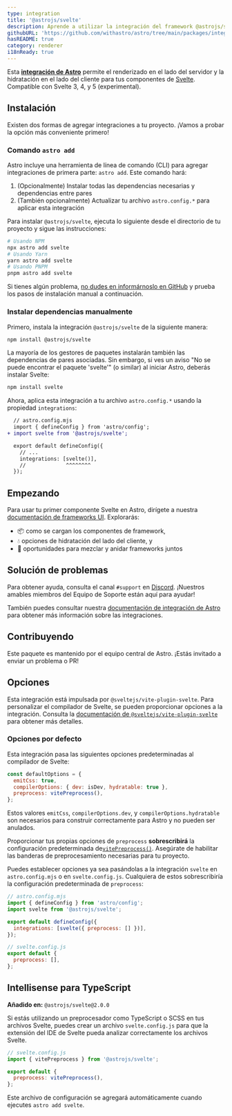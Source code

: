 ```yaml
---
type: integration
title: '@astrojs/svelte'
description: Aprende a utilizar la integración del framework @astrojs/svelte para ampliar el soporte de componentes en tu proyecto de Astro.
githubURL: 'https://github.com/withastro/astro/tree/main/packages/integrations/svelte/'
hasREADME: true
category: renderer
i18nReady: true
---
```



Esta **[integración de Astro][astro-integration]** permite el renderizado en el lado del servidor y la hidratación en el lado del cliente para tus componentes de [Svelte](https://svelte.dev/). Compatible con Svelte 3, 4, y 5 (experimental).

## Instalación

Existen dos formas de agregar integraciones a tu proyecto. ¡Vamos a probar la opción más conveniente primero!

### Comando `astro add`

Astro incluye una herramienta de línea de comando (CLI) para agregar integraciones de primera parte: `astro add`. Este comando hará:

1.  (Opcionalmente) Instalar todas las dependencias necesarias y dependencias entre pares
2.  (También opcionalmente) Actualizar tu archivo `astro.config.*` para aplicar esta integración

Para instalar `@astrojs/svelte`, ejecuta lo siguiente desde el directorio de tu proyecto y sigue las instrucciones:

```sh
# Usando NPM
npx astro add svelte
# Usando Yarn
yarn astro add svelte
# Usando PNPM
pnpm astro add svelte
```

Si tienes algún problema, [no dudes en informárnoslo en GitHub](https://github.com/withastro/astro/issues) y prueba los pasos de instalación manual a continuación.

### Instalar dependencias manualmente

Primero, instala la integración `@astrojs/svelte` de la siguiente manera:

```sh
npm install @astrojs/svelte
```

La mayoría de los gestores de paquetes instalarán también las dependencias de pares asociadas. Sin embargo, si ves un aviso "No se puede encontrar el paquete 'svelte'" (o similar) al iniciar Astro, deberás instalar Svelte:

```sh
npm install svelte
```

Ahora, aplica esta integración a tu archivo `astro.config.*` usando la propiedad `integrations`:

```diff lang="js" "svelte()"
  // astro.config.mjs
  import { defineConfig } from 'astro/config';
+ import svelte from '@astrojs/svelte';

  export default defineConfig({
    // ...
    integrations: [svelte()],
    //             ^^^^^^^^
  });
```

## Empezando

Para usar tu primer componente Svelte en Astro, dirígete a nuestra [documentación de frameworks UI][astro-ui-frameworks]. Explorarás:

*   📦 como se cargan los componentes de framework,
*   💧 opciones de hidratación del lado del cliente, y
*   🤝 oportunidades para mezclar y anidar frameworks juntos

## Solución de problemas

Para obtener ayuda, consulta el canal `#support` en [Discord](https://astro.build/chat). ¡Nuestros amables miembros del Equipo de Soporte están aquí para ayudar!

También puedes consultar nuestra [documentación de integración de Astro][astro-integration] para obtener más información sobre las integraciones.

## Contribuyendo

Este paquete es mantenido por el equipo central de Astro. ¡Estás invitado a enviar un problema o PR!

[astro-integration]: /es/guides/integrations-guide/

[astro-ui-frameworks]: /es/core-concepts/framework-components/#usando-componente-de-framework

## Opciones

Esta integración está impulsada por `@sveltejs/vite-plugin-svelte`. Para personalizar el compilador de Svelte, se pueden proporcionar opciones a la integración. Consulta la [documentación de `@sveltejs/vite-plugin-svelte`](https://github.com/sveltejs/vite-plugin-svelte/blob/HEAD/docs/config.md) para obtener más detalles.

### Opciones por defecto

Esta integración pasa las siguientes opciones predeterminadas al compilador de Svelte:

```js
const defaultOptions = {
  emitCss: true,
  compilerOptions: { dev: isDev, hydratable: true },
  preprocess: vitePreprocess(),
};
```

Estos valores `emitCss`, `compilerOptions.dev`, y `compilerOptions.hydratable` son necesarios para construir correctamente para Astro y no pueden ser anulados.

Proporcionar tus propias opciones de `preprocess` **sobrescribirá**  la configuración predeterminada de[`vitePreprocess()`](https://github.com/sveltejs/vite-plugin-svelte/blob/HEAD/docs/preprocess.md). Asegúrate de habilitar las banderas de preprocesamiento necesarias para tu proyecto.

Puedes establecer opciones ya sea pasándolas a la integración `svelte` en `astro.config.mjs` o en `svelte.config.js`. Cualquiera de estos sobrescribiría la configuración predeterminada de `preprocess`:

```js
// astro.config.mjs
import { defineConfig } from 'astro/config';
import svelte from '@astrojs/svelte';

export default defineConfig({
  integrations: [svelte({ preprocess: [] })],
});
```

```js
// svelte.config.js
export default {
  preprocess: [],
};
```

## Intellisense para TypeScript

**Añadido en:** `@astrojs/svelte@2.0.0`

Si estás utilizando un preprocesador como TypeScript o SCSS en tus archivos Svelte, puedes crear un archivo `svelte.config.js` para que la extensión del IDE de Svelte pueda analizar correctamente los archivos Svelte.

```js
// svelte.config.js
import { vitePreprocess } from '@astrojs/svelte';

export default {
  preprocess: vitePreprocess(),
};
```

Este archivo de configuración se agregará automáticamente cuando ejecutes `astro add svelte`.
